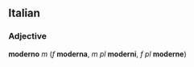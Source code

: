 ==Italian==
===Adjective===
'''moderno''' ''m'' (''f'' '''moderna''', ''m pl'' '''moderni''', ''f pl'' '''moderne''')